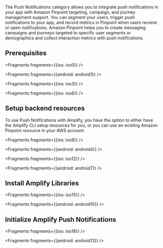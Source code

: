 The Push Notifications category allows you to integrate push notifications in your app with Amazon Pinpoint targeting, campaign, and journey management support. You can segment your users, trigger push notifications to your app, and record metrics in Pinpoint when users receive or open notifications. Amazon Pinpoint helps you to create messaging campaigns and journeys targeted to specific user segments or demographics and collect interaction metrics with push notifications.

## Prerequisites


<Fragments fragments={{ios: ios0}} />


<Fragments fragments={{android: android1}} />


<Fragments fragments={{ios: ios3}} />


<Fragments fragments={{ios: ios6}} />

## Setup backend resources

To use Push Notifications with Amplify, you have the option to either have the Amplify CLI setup resources for you, or you can use an existing Amazon Pinpoint resource in your AWS account.

<BlockSwitcher>
<Block name="Amplify CLI">


<Fragments fragments={{ios: ios9}} />


<Fragments fragments={{android: android4}} />

</Block>
<Block name="Existing resources">


<Fragments fragments={{ios: ios12}} />


<Fragments fragments={{android: android7}} />

</Block>
</BlockSwitcher>

## Install Amplify Libraries


<Fragments fragments={{ios: ios15}} />


<Fragments fragments={{android: android10}} />

## Initialize Amplify Push Notifications


<Fragments fragments={{ios: ios18}} />


<Fragments fragments={{android: android13}} />
